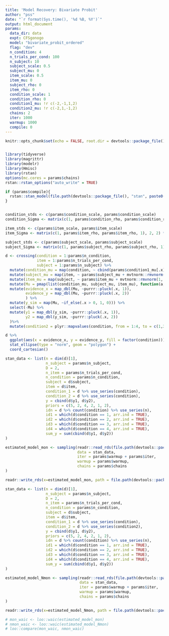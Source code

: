 ```yaml
---
title: 'Model Recovery: Bivariate Probit'
author: "pss"
date: "`r format(Sys.time(), '%d %B, %Y')`"
output: html_document
params:
  data_dir: data
  expt: CFSgonogo
  model: "bivariate_probit_ordered"
  flag: "dev"
  n_condition: 4
  n_trials_per_cond: 100
  n_subject: 10
  subject_scale: 0.5
  subject_mu: 0
  item_scale: 0.5
  item_mu: 0
  subject_rho: 0
  item_rho: 0
  condition_scale: 1
  condition_rho: 0
  condition1_mu: !r c(-2,-1,1,2)
  condition2_mu: !r c(-2,1,-1,2)
  chains: 2
  iter: 1000
  warmup: 1000
  compile: 0
---
```


```r
knitr::opts_chunk$set(echo = FALSE, root.dir = devtools::package_file(), message = FALSE, warning = FALSE, fig.width = 7, fig.asp = 1, cache = FALSE, cache.path = paste0(file.path(devtools::package_file(), "output", "cache", params$model, params$flag, params$participant), .Platform$file.sep), fig.path = paste0(file.path(devtools::package_file(), "output", "figures", params$model, params$flag), .Platform$file.sep) )


library(tidyverse)
library(magrittr)
library(modelr)
library(Hmisc)
library(rstan)
options(mc.cores = params$chains)
rstan::rstan_options("auto_write" = TRUE)

if (params$compile){
  rstan::stan_model(file.path(devtools::package_file(), "stan", paste0(params$model, ".stan")))
}


condition_stds <- c(params$condition_scale, params$condition_scale)
condition_Sigma <- matrix(c(1, params$condition_rho, params$condition_rho, 1), 2, 2) * (condition_stds %*% t(condition_stds))

item_stds <- c(params$item_scale, params$item_scale)
item_Sigma <- matrix(c(1, params$item_rho, params$item_rho, 1), 2, 2) * (item_stds %*% t(item_stds))

subject_stds <- c(params$subject_scale, params$subject_scale)
subject_Sigma <- matrix(c(1, params$subject_rho, params$subject_rho, 1), 2, 2) * (subject_stds %*% t(subject_stds))

d <- crossing(condition = 1:params$n_condition,
              item = 1:params$n_trials_per_cond,
              subject = 1:params$n_subject) %>%
  mutate(condition_mu = map(condition, ~ cbind(params$condition1_mu[.x], params$condition2_mu[.x]) + mvtnorm::rmvnorm(1, mean = rep(0,2), sigma = condition_Sigma))) %>%
  mutate(subject_mu = map(item, ~ params$subject_mu + mvtnorm::rmvnorm(1, mean = rep(0,2), sigma = subject_Sigma))) %>%
  mutate(item_mu = map(subject, ~ params$item_mu + mvtnorm::rmvnorm(1, mean = rep(0,2), sigma = item_Sigma))) %>%
  mutate(Mu = pmap(list(condition_mu, subject_mu, item_mu), function(a,b,c) a + b + c)) %>%
  mutate(evidence_x = map_dbl(Mu, ~purrr::pluck(.x, 1)),
         evidence_y = map_dbl(Mu, ~purrr::pluck(.x, 2))
         ) %>%
  mutate(y_sim = map(Mu, ~if_else(.x > 0, 1, 0))) %>%
  select(-Mu) %>%
  mutate(y1 = map_dbl(y_sim, ~purrr::pluck(.x, 1)),
         y2 = map_dbl(y_sim, ~purrr::pluck(.x, 2))
  )%>%
  mutate(condition2 = plyr::mapvalues(condition, from = 1:4, to = c(1,3,2,4)))

```

```r

d %>%
  ggplot(aes(x = evidence_x, y = evidence_y, fill = factor(condition))) +
  stat_ellipse(type = "norm", geom = "polygon") +
  coord_cartesian()

```

```r

stan_data <- list(n = dim(d)[1],
                  n_subject = params$n_subject,
                  D = 2,
                  n_item = params$n_trials_per_cond,
                  n_condition = params$n_condition,
                  subject = d$subject,
                  item = d$item,
                  condition_1 = d %>% use_series(condition),
                  condition_2 = d %>% use_series(condition),
                  y = cbind(d$y1, d$y2),
                  priors = c(5, 2, 4, 2, 1, 2),
                  idn = d %>% count(condition) %>% use_series(n),
                  id1 = which(d$condition == 1, arr.ind = TRUE),
                  id2 = which(d$condition == 2, arr.ind = TRUE),
                  id3 = which(d$condition == 3, arr.ind = TRUE),
                  id4 = which(d$condition == 4, arr.ind = TRUE),
                  sum_y = sum(cbind(d$y1, d$y2))
)

estimated_model_mon <- sampling(readr::read_rds(file.path(devtools::package_file(), "stan", paste0(params$model, ".rds"))), 
                                data = stan_data, 
                                iter = params$warmup + params$iter,
                                warmup = params$warmup,
                                chains = params$chains
)

readr::write_rds(x=estimated_model_mon, path = file.path(devtools::package_file(), "output", "data", params$model, params$flag, "data_mon.rds"))

```

```r

stan_data <- list(n = dim(d)[1],
                  n_subject = params$n_subject,
                  D = 2,
                  n_item = params$n_trials_per_cond,
                  n_condition = params$n_condition,
                  subject = d$subject,
                  item = d$item,
                  condition_1 = d %>% use_series(condition),
                  condition_2 = d %>% use_series(condition2),
                  y = cbind(d$y1, d$y2),
                  priors = c(5, 2, 4, 2, 1, 2),
                  idn = d %>% count(condition) %>% use_series(n),
                  id1 = which(d$condition == 1, arr.ind = TRUE),
                  id2 = which(d$condition == 2, arr.ind = TRUE),
                  id3 = which(d$condition == 3, arr.ind = TRUE),
                  id4 = which(d$condition == 4, arr.ind = TRUE),
                  sum_y = sum(cbind(d$y1, d$y2))
)

estimated_model_Nmon <- sampling(readr::read_rds(file.path(devtools::package_file(), "stan", paste0(params$model, ".rds"))), 
                                 data = stan_data, 
                                 iter = params$warmup + params$iter,
                                 warmup = params$warmup,
                                 chains = params$chains
)

readr::write_rds(x=estimated_model_Nmon, path = file.path(devtools::package_file(), "output", "data", params$model, params$flag, "data_Nmon.rds"))

```


```r
# mon_waic <- loo::waic(estimated_model_mon)
# nmon_waic <- loo::waic(estimated_model_Nmon)
# loo::compare(mon_waic, nmon_waic)
```

